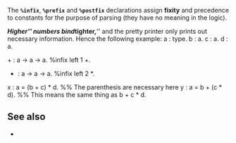 The '''<tt>%infix</tt>''', '''<tt>%prefix</tt>''' and '''<tt>%postfix</tt>''' declarations assign '''fixity''' and precedence to constants for the purpose of parsing (they have no meaning in the logic). 

{{needs|a description of the syntax}}

'''''Higher''''' numbers bind '''''tighter,''''' and the pretty printer only prints out necessary information. Hence the following example:
<twelf>
a : type.
b : a.
c : a.
d : a.

+ : a -> a -> a. %infix left 1 +.
* : a -> a -> a. %infix left 2 *.
</twelf>
<twelf check=decl>
x : a = (b + c) * d. %% The parenthesis are necessary here
y : a = b + (c * d). %% This means the same thing as b + c * d.
</twelf>


== See also ==
* {{guide|chapter=3|section=11|title=Operator Declaration}}

{{keyword|key=Fixity declaration}}

{{stub}}